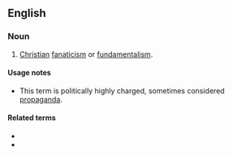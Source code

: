 ==English==
{{wikipedia}}

===Noun===
{{en-noun|-}}

# {{lb|en|pejorative}} [[Christian]] [[fanaticism]] or [[fundamentalism]].

====Usage notes====
* This term is politically highly charged, sometimes considered [[propaganda]].

====Related terms====
* {{l|en|Christofascist}}
* {{l|en|Islamofascism}}